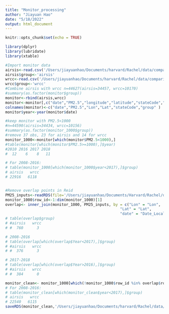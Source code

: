 ```yaml
---
title: "Monitor_processing"
author: "Jiayuan Hao"
date: "5/18/2022"
output: html_document
---
```


```r
knitr::opts_chunk$set(echo = TRUE)
```

```r
library(dplyr)
library(lubridate)
library(xtable)
```

```r
#Import monitor data
airsis<-read.csv('/Users/jiayuanhao/Documents/harvard/Rachel/data/comparision/airsis.csv')
airsis$group<-'airsis'
wrcc<-read.csv('/Users/jiayuanhao/Documents/harvard/Rachel/data/comparision/wrcc.csv')
wrcc$group<-'wrcc'
#Combine airsis with wrcc n=44627(airsis=34457, wrcc=10170)
#summary(as.factor(monitor$group))
monitor<-rbind(airsis,wrcc)
monitor<-monitor[,c("date","PM2.5","longitude","latitude","stateCode","group" )]
colnames(monitor)<-c("date","PM2.5","Lon","Lat","stateCode","group" )
monitor$year<-year(monitor$date)
```


```r
#keep monitor with PM2.5<1000 
#n=44590(airsis=34434, wrcc=10156) 
#summary(as.factor(monitor_1000$group))
#remove 37 obs, 23 for airsis and 14 for wrcc
monitor_1000<-monitor[which(monitor$PM2.5<1000),]
#table(monitor[which(monitor$PM2.5>=1000),]$year) 
#2010 2016 2017 2018 
#  12    6    8   11 

# For 2008-2016:
# table(monitor_1000[which(monitor_1000$year<2017),]$group)
# airsis   wrcc 
# 22916   6118 


#Remove overlap points in Reid
PM25_inputs<-readRDS(file='/Users/jiayuanhao/Documents/Harvard/Rachel/data/Reid/PM25_inputs.rds')
monitor_1000$row_id<-1:dim(monitor_1000)[1]
overlap<- inner_join(monitor_1000, PM25_inputs, by = c("Lon" = "Lon",
                                                   "Lat" = "Lat",
                                                   "date" = "Date_Local"))#763 obs
# table(overlap$group) 
# #airsis   wrcc 
# #  760      3 

# 2008-2016
# table(overlap[which(overlap$Year<2017),]$group) 
# #airsis   wrcc 
# #  376      3 

# 2017-2018
# table(overlap[which(overlap$Year>2016),]$group) 
# #airsis   wrcc 
# #  384      0 

monitor_clean<- monitor_1000[which(!monitor_1000$row_id %in% overlap$row_id),]
# For 2008-2016:
# table(monitor_clean[which(monitor_clean$year<2017),]$group)
# airsis   wrcc 
# 22540   6115 
saveRDS(monitor_clean,'/Users/jiayuanhao/Documents/harvard/Rachel/data/update/monitor_clean.rds')
```

